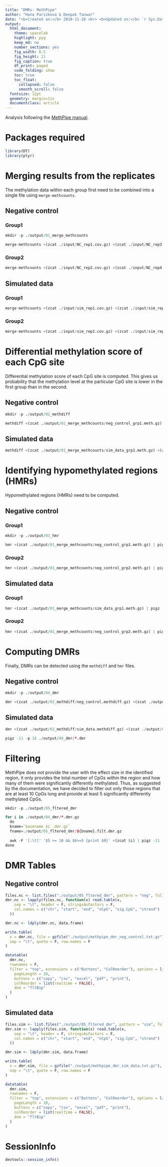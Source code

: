 ```yaml
---
title: "DMRs: MethPipe"
author: "Hana Parizkova & Deepak Tanwar"
date: "<b>Created on:</b> 2018-11-28 <br> <b>Updated on:</b> `r Sys.Date()`"
output:
  html_document:
    theme: spacelab
    highlight: pyg
    keep_md: no
    number_sections: yes
    fig_width: 8.5
    fig_height: 11
    fig_caption: true
    df_print: paged
    code_folding: show
    toc: true
    toc_float:
      collapsed: false
      smooth_scroll: false
  fontsize: 12pt
  geometry: margin=1in
  documentclass: article
---
```


Analysis following the [MethPipe manual](http://smithlabresearch.org/downloads/methpipe-manual.pdf).

# Packages required
```r
library(DT)
library(plyr)
```


# Merging results from the replicates
The methylation data within each group first need to be combined into a single file using `merge-methcounts`.

## Negative control

### Group1
```r
mkdir -p ./output/01_merge_methcounts

merge-methcounts <(zcat ./input/NC_rep1.cov.gz) <(zcat ./input/NC_rep3.cov.gz) <(zcat ./input/NC_rep5.cov.gz) | pigz -11 -p 16 > ./output/01_merge_methcounts/neg_control_grp1.meth.gz
```

### Group2
```r
merge-methcounts <(zcat ./input/NC_rep2.cov.gz) <(zcat ./input/NC_rep4.cov.gz) <(zcat ./input/NC_rep6.cov.gz) | pigz -11 -p 16 > ./output/01_merge_methcounts/neg_control_grp2.meth.gz
```


## Simulated data

### Group1
```r
merge-methcounts <(zcat ./input/sim_rep1.cov.gz) <(zcat ./input/sim_rep3.cov.gz) <(zcat ./input/sim_rep5.cov.gz) | pigz -11 -p 16 > ./output/01_merge_methcounts/sim_data_grp1.meth.gz
```

### Group2
```r
merge-methcounts <(zcat ./input/sim_rep2.cov.gz) <(zcat ./input/sim_rep4.cov.gz) <(zcat ./input/sim_rep6.cov.gz) | pigz -11 -p 16 > ./output/01_merge_methcounts/sim_data_grp2.meth.gz
```


# Differential methylation score of each CpG site
Differential methylation score of each CpG site is computed. This gives us probability that the methylation level at the particular CpG site is lower in the first group than in the second.

## Negative control
```r
mkdir -p ./output/02_methdiff

methdiff <(zcat ./output/01_merge_methcounts/neg_control_grp1.meth.gz) <(zcat ./output/01_merge_methcounts/neg_control_grp2.meth.gz) | pigz -11 -p 16 > ./output/02_methdiff/neg_control.methdiff.gz
```


## Simulated data
```r
methdiff <(zcat ./output/01_merge_methcounts/sim_data_grp1.meth.gz) <(zcat ./output/01_merge_methcounts/sim_data_grp2.meth.gz) | pigz -11 -p 16 > ./output/02_methdiff/sim_data.methdiff.gz
```


# Identifying hypomethylated regions (HMRs)
Hypomethylated regions (HMRs) need to be computed.

## Negative control

### Group1
```r
mkdir -p ./output/03_hmr

hmr <(zcat ./output/01_merge_methcounts/neg_control_grp1.meth.gz) | pigz -11 -p 16 > ./output/03_hmr/neg_control_grp1.hmr.gz
```

### Group2
```r
hmr <(zcat ./output/01_merge_methcounts/neg_control_grp2.meth.gz) | pigz -11 -p 16 > ./output/03_hmr/neg_control_grp2.hmr.gz
```


## Simulated data

### Group1
```r
hmr <(zcat ./output/01_merge_methcounts/sim_data_grp1.meth.gz) | pigz -11 -p 16 > ./output/03_hmr/sim_data_grp1.hmr.gz
```

### Group2
```r
hmr <(zcat ./output/01_merge_methcounts/neg_control_grp2.meth.gz) | pigz -11 -p 16 > ./output/03_hmr/sim_data_grp2.hmr.gz
```


# Computing DMRs
Finally, DMRs can be detected using the `methdiff` and `hmr` files.

## Negative control

```r
mkdir -p ./output/04_dmr

dmr <(zcat ./output/02_methdiff/neg_control.methdiff.gz) <(zcat ./output/03_hmr/neg_control_grp1.hmr.gz) <(zcat ./output/03_hmr/neg_control_grp2.hmr.gz) ./output/04_dmr/neg_control_grp1.dmr ./output/04_dmr/neg_control_grp2.dmr
```


## Simulated data

```r
dmr <(zcat ./output/02_methdiff/sim_data.methdiff.gz) <(zcat ./output/03_hmr/sim_data_grp1.hmr.gz) <(zcat ./output/03_hmr/sim_data_grp2.hmr.gz) ./output/04_dmr/sim_data_grp1.dmr ./output/04_dmr/sim_data_grp2.dmr

pigz -11 -p 16 ./output/04_dmr/*.dmr
```


# Filtering
MethPipe does not provide the user with the effect size in the identified region, it only provides the total number of CpGs within the region and how many of them were significantly differently methylated. Thus, as suggested by the documentation, we have decided to filter out only those regions that are at least 10 CpGs long and provide at least 5 significantly differently methylated CpGs.

```r
mkdir -p ./output/05_fltered_dmr

for i in ./output/04_dmr/*.dmr.gz
  do
  bname=`basename $i .dmr.gz`
  fname=./output/05_fltered_dmr/${bname}.filt.dmr.gz
  
  awk -F '[:\t]' '$5 >= 10 && $6>=5 {print $0}' <(zcat $i) | pigz -11 -p 16 > $fname
done
```



# DMR Tables

## Negative control
```r
files.nc <- list.files("./output/05_fltered_dmr", pattern = "neg", full.names = T)
dmr.nc <- lapply(files.nc, function(x) read.table(x,
    sep = "\t", header = F, stringsAsFactors = F,
    col.names = c("chr", "start", "end", "nCpG", "sig.CpG", "strand")
  ))

dmr.nc <- ldply(dmr.nc, data.frame)

write.table(
  x = dmr.nc, file = gzfile("./output/methpipe_dmr_neg_control.txt.gz"),
  sep = "\t", quote = F, row.names = F
)
```

```r
datatable(
  dmr.nc,
  rownames = F,
  filter = "top", extensions = c("Buttons", "ColReorder"), options = list(
    pageLength = 10,
    buttons = c("copy", "csv", "excel", "pdf", "print"),
    colReorder = list(realtime = FALSE),
    dom = "fltBip"
  )
)
```

## Simulated data
```r
files.sim <- list.files("./output/05_fltered_dmr", pattern = "sim", full.names = T)
dmr.sim <- lapply(files.sim, function(x) read.table(x,
    sep = "\t", header = F, stringsAsFactors = F,
    col.names = c("chr", "start", "end", "nCpG", "sig.CpG", "strand")
  ))

dmr.sim <- ldply(dmr.sim, data.frame)

write.table(
  x = dmr.sim, file = gzfile("./output/methpipe_dmr_sim_data.txt.gz"),
  sep = "\t", quote = F, row.names = F
)
```

```r
datatable(
  dmr.sim,
  rownames = F,
  filter = "top", extensions = c("Buttons", "ColReorder"), options = list(
    pageLength = 10,
    buttons = c("copy", "csv", "excel", "pdf", "print"),
    colReorder = list(realtime = FALSE),
    dom = "fltBip"
  )
)
```


# SessionInfo

```r
devtools::session_info()
```